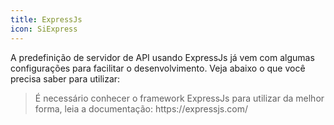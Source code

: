 ```yaml
---
title: ExpressJs
icon: SiExpress
---
```


A predefinição de servidor de API usando ExpressJs já vem com algumas configurações para facilitar o desenvolvimento. Veja abaixo o que você precisa saber para utilizar:

<Blockquote color="warn" icon={icons.warn}>
    É necessário conhecer o framework ExpressJs para utilizar da melhor forma, leia a documentação: https://expressjs.com/
</Blockquote>